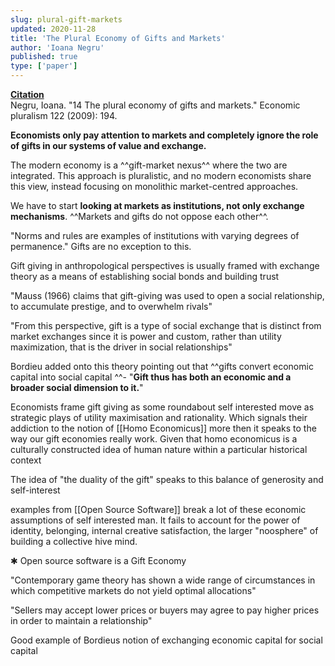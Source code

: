 ```yaml
---
slug: plural-gift-markets
updated: 2020-11-28
title: 'The Plural Economy of Gifts and Markets'
author: 'Ioana Negru'
published: true
type: ['paper']
---
```


<SimpleCard width="740px">
<Subtext>

[**Citation**](https://www.taylorfrancis.com/books/e/9780203871812/chapters/10.4324/9780203871812-22)  
Negru, Ioana. "14 The plural economy of gifts and markets." Economic pluralism 122 (2009): 194.

</Subtext>
</SimpleCard>


**Economists only pay attention to markets and completely ignore the role of gifts in our systems of value and exchange.**

The modern economy is a ^^gift-market nexus^^ where the two are integrated. This approach is pluralistic, and no modern economists share this view, instead focusing on monolithic market-centred approaches.
    
We have to start **looking at markets as institutions, not only exchange mechanisms**. ^^Markets and gifts do not oppose each other^^. 

"Norms and rules are examples of institutions with varying degrees of permanence." Gifts are no exception to this.

Gift giving in anthropological perspectives is usually framed with exchange theory 
as a means of establishing social bonds and building trust
    
"Mauss (1966) claims that gift-giving was used to open a social relationship, to accumulate prestige, and to overwhelm rivals"
    
"From this perspective, gift is a type of social exchange that is distinct from market exchanges since it is power and custom, rather than utility maximization, that is the driver in social relationships"

Bordieu added onto this theory pointing out that ^^gifts convert economic capital into social capital ^^-
"**Gift thus has both an economic and a broader social dimension to it.**"

Economists frame gift giving as some roundabout self interested move 
as strategic plays of utility maximisation and rationality. Which signals their addiction to the notion of [[Homo Economicus]] more then it speaks to the way our gift economies really work. Given that homo economicus is a culturally constructed idea of human nature within a particular historical context
    
The idea of "the duality of the gift" speaks to this balance of generosity and self-interest
    
examples from [[Open Source Software]] break a lot of these economic assumptions of self interested man. It fails to account for the power of identity, belonging, internal creative satisfaction, the larger "noosphere" of building a collective hive mind. 

✱ Open source software is a Gift Economy

"Contemporary game theory has shown a wide range of circumstances in which competitive markets do not yield optimal allocations"
    
"Sellers may accept lower prices or buyers may agree to pay higher prices in order to maintain a relationship"
    
Good example of Bordieus notion of exchanging economic capital for social capital
